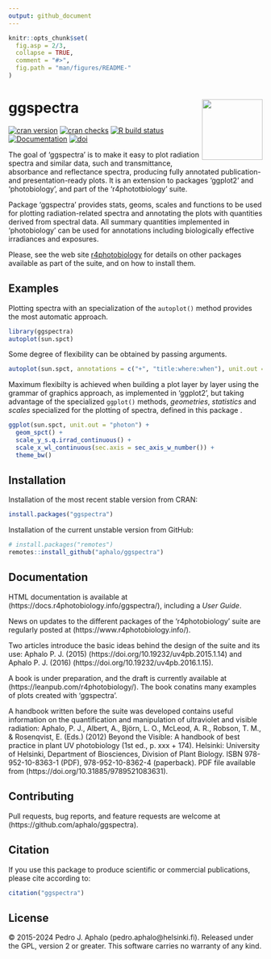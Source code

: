 ```yaml
---
output: github_document
---
```


<!-- README.md is generated from README.Rmd. Please edit that file -->

```r
knitr::opts_chunk$set(
  fig.asp = 2/3,
  collapse = TRUE,
  comment = "#>",
  fig.path = "man/figures/README-"
)
```

# ggspectra <img src="man/figures/logo.png" align="right" width="120" />

[![cran version](https://www.r-pkg.org/badges/version/ggspectra)](https://cran.r-project.org/package=ggspectra) 
[![cran checks](https://badges.cranchecks.info/worst/ggspectra.svg)](https://cran.r-project.org/web/checks/check_results_ggspectra.html)
[![R build status](https://github.com/aphalo/ggspectra/workflows/R-CMD-check/badge.svg)](https://github.com/aphalo/ggspectra/actions)
[![Documentation](https://img.shields.io/badge/documentation-ggspectra-informational.svg)](https://docs.r4photobiology.info/ggspectra/)
[![doi](https://img.shields.io/badge/doi-10.32614/CRAN.package.ggspectra-blue.svg)](https://doi.org/10.32614/CRAN.package.ggspectra)

The goal of 'ggspectra' is to make it easy to plot radiation spectra and similar data, such and transmittance, absorbance and reflectance spectra, producing fully annotated publication- and presentation-ready plots. It is an extension to packages 'ggplot2' and 'photobiology', and part of the 'r4phototbiology' suite.

Package 'ggspectra' provides stats, geoms, scales and functions to be used for plotting radiation-related spectra and annotating the plots with quantities derived from spectral data. All summary quantities implemented in 'photobiology' can be used for annotations including biologically effective irradiances and exposures.

Please, see the web site [r4photobiology](https://www.r4photobiology.info) for details on other packages available as part of the suite, and on how to install them.

## Examples

Plotting spectra with an specialization of the `autoplot()` method provides the most automatic approach.

```r
library(ggspectra)
autoplot(sun.spct)
```

Some degree of flexibility can be obtained by passing arguments.

```r
autoplot(sun.spct, annotations = c("+", "title:where:when"), unit.out = "photon")
```

Maximum flexibilty is achieved when building a plot layer by layer using the grammar of graphics approach, as implemented in 'ggplot2', but taking advantage of the specialized `ggplot()` methods, _geometries_, _statistics_ and _scales_ specialized for the plotting of spectra, defined in this package .

```r
ggplot(sun.spct, unit.out = "photon") +
  geom_spct() +
  scale_y_s.q.irrad_continuous() +
  scale_x_wl_continuous(sec.axis = sec_axis_w_number()) +
  theme_bw()
```

## Installation

Installation of the most recent stable version from CRAN:

```r
install.packages("ggspectra")
```

Installation of the current unstable version from GitHub:

```r
# install.packages("remotes")
remotes::install_github("aphalo/ggspectra")
```

## Documentation 

HTML documentation is available at (https://docs.r4photobiology.info/ggspectra/), including a _User Guide_.

News on updates to the different packages of the 'r4photobiology' suite are regularly posted at (https://www.r4photobiology.info/).

Two articles introduce the basic ideas behind the design of the suite and its use:
Aphalo P. J. (2015) (https://doi.org/10.19232/uv4pb.2015.1.14) and Aphalo P. J. (2016)  (https://doi.org/10.19232/uv4pb.2016.1.15).

A book is under preparation, and the draft is currently available at (https://leanpub.com/r4photobiology/). The book conatins many examples of plots created with 'ggspectra'.

A handbook written before the suite was developed contains useful information on the quantification and manipulation of ultraviolet and visible radiation:
Aphalo, P. J., Albert, A., Björn, L. O., McLeod, A. R., Robson, T. M., & Rosenqvist, E. (Eds.) (2012) Beyond the Visible: A handbook of best practice in plant UV photobiology (1st ed., p. xxx + 174). Helsinki: University of Helsinki, Department of Biosciences, Division of Plant Biology. ISBN 978-952-10-8363-1 (PDF), 978-952-10-8362-4 (paperback). PDF file available from (https://doi.org/10.31885/9789521083631).

## Contributing

Pull requests, bug reports, and feature requests are welcome at (https://github.com/aphalo/ggspectra).

## Citation

If you use this package to produce scientific or commercial publications, please cite according to:

```r
citation("ggspectra")
```

## License

© 2015-2024 Pedro J. Aphalo (pedro.aphalo@helsinki.fi). Released under the GPL, version 2 or greater. This software carries no warranty of any kind.


